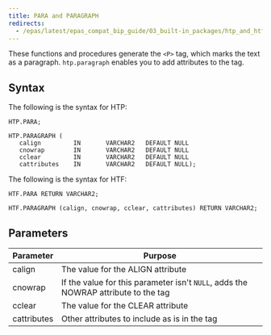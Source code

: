 ```yaml
---
title: PARA and PARAGRAPH
redirects:
  - /epas/latest/epas_compat_bip_guide/03_built-in_packages/htp_and_htf/para_and_paragraph/ #generated for docs/epas/reorg-role-use-case-mode
---
```


These functions and procedures generate the `<P>` tag, which marks the text as a paragraph. `htp.paragraph` enables you to add attributes to the tag.

## Syntax

The following is the syntax for HTP:

```
HTP.PARA;

HTP.PARAGRAPH (
   calign         IN       VARCHAR2   DEFAULT NULL
   cnowrap        IN       VARCHAR2   DEFAULT NULL
   cclear         IN       VARCHAR2   DEFAULT NULL
   cattributes    IN       VARCHAR2   DEFAULT NULL);
```

The following is the syntax for HTF:

```
HTF.PARA RETURN VARCHAR2;

HTF.PARAGRAPH (calign, cnowrap, cclear, cattributes) RETURN VARCHAR2;
```

## Parameters

| Parameter | Purpose  |
| --------- | -------- |
| calign | The value for the ALIGN attribute |
| cnowrap | If the value for this parameter isn't `NULL`, adds the NOWRAP attribute to the tag |
| cclear | The value for the CLEAR attribute |
| cattributes | Other attributes to include as is in the tag |
